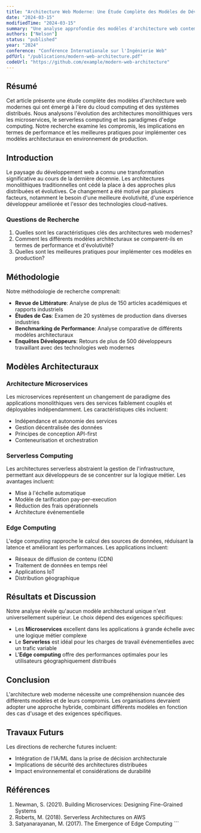 ```yaml
---
title: "Architecture Web Moderne: Une Étude Complète des Modèles de Développement Full-Stack"
date: "2024-03-15"
modifiedTime: "2024-03-15"
summary: "Une analyse approfondie des modèles d'architecture web contemporains, incluant les microservices, le serverless computing et les paradigmes d'edge computing."
authors: ["Nelson"]
status: "published"
year: "2024"
conference: "Conférence Internationale sur l'Ingénierie Web"
pdfUrl: "/publications/modern-web-architecture.pdf"
codeUrl: "https://github.com/example/modern-web-architecture"
---
```


## Résumé

Cet article présente une étude complète des modèles d'architecture web modernes qui ont émergé à l'ère du cloud computing et des systèmes distribués. Nous analysons l'évolution des architectures monolithiques vers les microservices, le serverless computing et les paradigmes d'edge computing. Notre recherche examine les compromis, les implications en termes de performance et les meilleures pratiques pour implémenter ces modèles architecturaux en environnement de production.

## Introduction

Le paysage du développement web a connu une transformation significative au cours de la dernière décennie. Les architectures monolithiques traditionnelles ont cédé la place à des approches plus distribuées et évolutives. Ce changement a été motivé par plusieurs facteurs, notamment le besoin d'une meilleure évolutivité, d'une expérience développeur améliorée et l'essor des technologies cloud-natives.

### Questions de Recherche

1. Quelles sont les caractéristiques clés des architectures web modernes?
2. Comment les différents modèles architecturaux se comparent-ils en termes de performance et d'évolutivité?
3. Quelles sont les meilleures pratiques pour implémenter ces modèles en production?

## Méthodologie

Notre méthodologie de recherche comprenait:

- **Revue de Littérature**: Analyse de plus de 150 articles académiques et rapports industriels
- **Études de Cas**: Examen de 20 systèmes de production dans diverses industries
- **Benchmarking de Performance**: Analyse comparative de différents modèles architecturaux
- **Enquêtes Développeurs**: Retours de plus de 500 développeurs travaillant avec des technologies web modernes

## Modèles Architecturaux

### Architecture Microservices

Les microservices représentent un changement de paradigme des applications monolithiques vers des services faiblement couplés et déployables indépendamment. Les caractéristiques clés incluent:

- Indépendance et autonomie des services
- Gestion décentralisée des données
- Principes de conception API-first
- Conteneurisation et orchestration

### Serverless Computing

Les architectures serverless abstraient la gestion de l'infrastructure, permettant aux développeurs de se concentrer sur la logique métier. Les avantages incluent:

- Mise à l'échelle automatique
- Modèle de tarification pay-per-execution
- Réduction des frais opérationnels
- Architecture événementielle

### Edge Computing

L'edge computing rapproche le calcul des sources de données, réduisant la latence et améliorant les performances. Les applications incluent:

- Réseaux de diffusion de contenu (CDN)
- Traitement de données en temps réel
- Applications IoT
- Distribution géographique

## Résultats et Discussion

Notre analyse révèle qu'aucun modèle architectural unique n'est universellement supérieur. Le choix dépend des exigences spécifiques:

- Les **Microservices** excellent dans les applications à grande échelle avec une logique métier complexe
- Le **Serverless** est idéal pour les charges de travail événementielles avec un trafic variable
- L'**Edge computing** offre des performances optimales pour les utilisateurs géographiquement distribués

## Conclusion

L'architecture web moderne nécessite une compréhension nuancée des différents modèles et de leurs compromis. Les organisations devraient adopter une approche hybride, combinant différents modèles en fonction des cas d'usage et des exigences spécifiques.

## Travaux Futurs

Les directions de recherche futures incluent:

- Intégration de l'IA/ML dans la prise de décision architecturale
- Implications de sécurité des architectures distribuées
- Impact environnemental et considérations de durabilité

## Références

1. Newman, S. (2021). Building Microservices: Designing Fine-Grained Systems
2. Roberts, M. (2018). Serverless Architectures on AWS
3. Satyanarayanan, M. (2017). The Emergence of Edge Computing
\`\`\`
